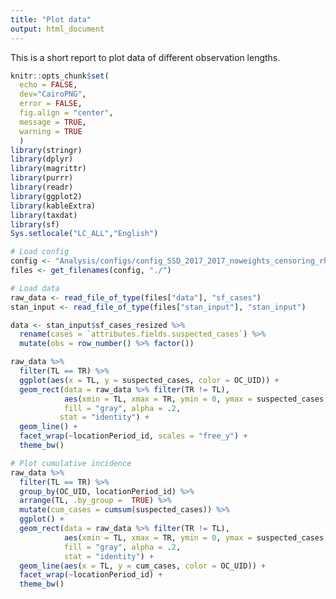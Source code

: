 ```yaml
---
title: "Plot data"
output: html_document
---
```

This is a short report to plot data of different observation lengths.

```r
knitr::opts_chunk$set(
  echo = FALSE,
  dev="CairoPNG",
  error = FALSE,
  fig.align = "center",
  message = TRUE,
  warning = TRUE
  )
library(stringr)
library(dplyr)
library(magrittr)
library(purrr)
library(readr)
library(ggplot2)
library(kableExtra)
library(taxdat)
library(sf)
Sys.setlocale("LC_ALL","English")
```

```r

# Load config
config <- "Analysis/configs/config_SSD_2017_2017_noweights_censoring_rhoprior_UNICEF_linelist.yml" %>% yaml::read_yaml()
files <- get_filenames(config, "./")

# Load data
raw_data <- read_file_of_type(files["data"], "sf_cases")
stan_input <- read_file_of_type(files["stan_input"], "stan_input")

data <- stan_input$sf_cases_resized %>% 
  rename(cases = `attributes.fields.suspected_cases`) %>% 
  mutate(obs = row_number() %>% factor())

```

```r
raw_data %>% 
  filter(TL == TR) %>% 
  ggplot(aes(x = TL, y = suspected_cases, color = OC_UID)) +
  geom_rect(data = raw_data %>% filter(TR != TL),
            aes(xmin = TL, xmax = TR, ymin = 0, ymax = suspected_cases, color = OC_UID),
            fill = "gray", alpha = .2,
           stat = "identity") +
  geom_line() +
  facet_wrap(~locationPeriod_id, scales = "free_y") +
  theme_bw()

```


```r
# Plot cumulative incidence
raw_data %>% 
  filter(TL == TR) %>%
  group_by(OC_UID, locationPeriod_id) %>% 
  arrange(TL, .by_group =  TRUE) %>% 
  mutate(cum_cases = cumsum(suspected_cases)) %>% 
  ggplot() +
  geom_rect(data = raw_data %>% filter(TR != TL),
            aes(xmin = TL, xmax = TR, ymin = 0, ymax = suspected_cases, color = OC_UID),
            fill = "gray", alpha = .2,
            stat = "identity") +
  geom_line(aes(x = TL, y = cum_cases, color = OC_UID)) +
  facet_wrap(~locationPeriod_id) +
  theme_bw()
```


